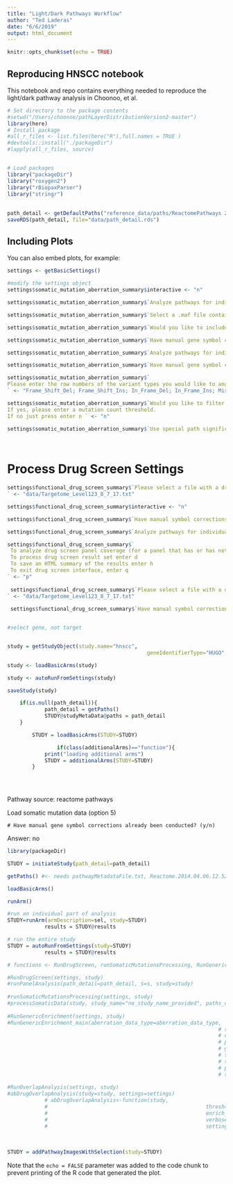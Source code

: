 ```yaml
---
title: "Light/Dark Pathways Workflow"
author: "Ted Laderas"
date: "6/6/2019"
output: html_document
---
```


```r
knitr::opts_chunk$set(echo = TRUE)
```

## Reproducing HNSCC notebook

This notebook and repo contains everything needed to reproduce the light/dark pathway analysis in Choonoo, et al.

```r
# Set directory to the package contents
#setwd("/Users/choonoo/pathLayerDistributionVersion2-master")
library(here)
# Install package
#all_r_files <- list.files(here("R"),full.names = TRUE )
#devtools::install("./packageDir")
#lapply(all_r_files, source)


# Load packages
library("packageDir")
library("roxygen2")
library("rBiopaxParser")
library("stringr")
```

##

```r
path_detail <- getDefaultPaths("reference_data/paths/ReactomePathways 2015 02 17 13 46 25 2019.06.10 18.48.35.txt")
saveRDS(path_detail, file="data/path_detail.rds")

```

## Including Plots

You can also embed plots, for example:

```r

settings <- getBasicSettings()

#modify the settings object
settings$somatic_mutation_aberration_summary$interactive <- "n"

settings$somatic_mutation_aberration_summary$`Analyze pathways for individual members of the cohort? (y or n) `<- "n"

settings$somatic_mutation_aberration_summary$`Select a .maf file containing the data set to be analyzed.` <- "data/TCGA.HNSC.mutect.84c7a87a-9dcc-48fb-bd69-ba9d6e6f3ca2.DR-7.0.somatic_cleaned.maf"

settings$somatic_mutation_aberration_summary$`Would you like to include PolyPhen analysis results in this analysis? (y/n) `<- "n"

settings$somatic_mutation_aberration_summary$`Have manual gene symbol corrections already been conducted? (y/n)` <- "y"

settings$somatic_mutation_aberration_summary$`Analyze pathways for individual members of the cohort? (y or n) ` <- "n"

settings$somatic_mutation_aberration_summary$`Have manual gene symbol corrections already been conducted? (y/n)` <- "y"

settings$somatic_mutation_aberration_summary$`
Please enter the row numbers of the variant types you would like to analyze (sepparated by a space).
` <- "Frame_Shift_Del; Frame_Shift_Ins; In_Frame_Del; In_Frame_Ins; Missense_Mutation; Nonsense_Mutation; Nonstop_Mutation; Splice_Site"

settings$somatic_mutation_aberration_summary$`Would you like to filter out hypermutators?
If yes, please enter a mutation count threshold.
If no just press enter n ` <- "n"

settings$somatic_mutation_aberration_summary$`Use special path significance analysis settings for this data type? (y/n)` <- "n"

 
```


# Process Drug Screen Settings

```r
settings$functional_drug_screen_summary$`Please select a file with a drug screen results data set
` <- "data/Targetome_Level123_8_7_17.txt"

settings$functional_drug_screen_summary$interactive <- "n"

settings$functional_drug_screen_summary$`Have manual symbol corrections been performed yet for the current data set? (y/n)` <- "y"

settings$functional_drug_screen_summary$`Analyze pathways for individual members of the cohort? (y or n) ` <- "n"

settings$functional_drug_screen_summary$`
 To analyze drug screen panel coverage (for a panel that has or has not been run), enter p
 To process drug screen result set enter d
 To save an HTML summary of the results enter h
 To exit drug screen interface, enter q
` <- "p"
 
 settings$functional_drug_screen_summary$`Please select a file with a drug screen results data set
` <- "data/Targetome_Level123_8_7_17.txt"
 
 settings$functional_drug_screen_summary$`Have manual symbol corrections been performed yet for the current data set? (y/n)` <- "y"


#select gene, not target


study = getStudyObject(study.name="hnscc", 
											 geneIdentifierType="HUGO",path_detail = path_detail, settings = settings)

study <- loadBasicArms(study)

study <- autoRunFromSettings(study)

saveStudy(study)

```


```r
	if(is.null(path_detail)){
			path_detail = getPaths()
			STUDY@studyMetaData@paths = path_detail
	}

		STUDY = loadBasicArms(STUDY=STUDY)

				if(class(additionalArms)=="function"){
			print("loading additional arms")
			STUDY = additionalArms(STUDY=STUDY)
		}
		
		
```

```

```
Pathway source: reactome pathways


Load somatic mutation data (option 5)


```
# Have manual gene symbol corrections already been conducted? (y/n)
```
Answer: no



```r
library(packageDir)

STUDY = initiateStudy(path_detail=path_detail)

getPaths() #<- needs pathwayMetadataFile.txt, Reactome.2014.04.06.12.52.27.txt

loadBasicArms()

runArm()

#run an individual part of analysis
STUDY=runArm(armDescription=sel, study=STUDY)
			results = STUDY@results

# run the entire study
STUDY = autoRunFromSettings(study=STUDY)
			results = STUDY@results

# functions <- RunDrugScreen, runSomaticMutationsProcessing, RunGenericEnrichment, RunOverlapAnalysis

#RunDrugScreen(settings, study)
#runPanelAnalysis(path_detail=path_detail, s=s, study=study)
			
#runSomaticMutationsProcessing(settings, study)
#processSomaticData(study, study_name="no_study_name_provided", paths_detail, s=list())
			
#RunGenericEnrichment(settings, study)
#RunGenericEnrichment_main(aberration_data_type=aberration_data_type,
																	# study=study,
																	# dataSetName=dataSetName,
																	# pgm=NULL,
																	# genevector=NULL,
																	# targetName=targetName,
																	# target_list=target_list,
																	# path_detail=study@studyMetaData@paths, 
																	# s=s)
			
#RunOverlapAnalysis(settings, study)
#abDrugOverlapAnalysis(study=study, settings=settings)
			# abDrugOverlapAnalysis<-function(study,
			# 													thresh=0.05,
			# 													enrich_col="hyperg_p_w_FDR",
			# 													verbose=T,
			# 													settings=NULL)
			
			
			
STUDY = addPathwayImagesWithSelection(study=STUDY)

```

Note that the `echo = FALSE` parameter was added to the code chunk to prevent printing of the R code that generated the plot.
